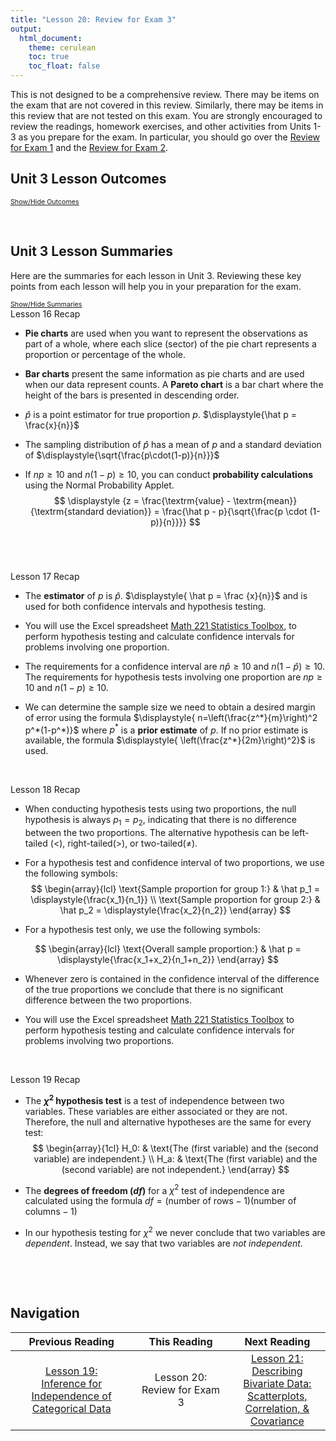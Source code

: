 ```yaml
---
title: "Lesson 20: Review for Exam 3"
output: 
  html_document:
    theme: cerulean
    toc: true
    toc_float: false
---
```


<script type="text/javascript">
 function showhide(id) {
    var e = document.getElementById(id);
    e.style.display = (e.style.display == 'block') ? 'none' : 'block';
 }
</script>


This is not designed to be a comprehensive review.  There may be items on the exam that are not covered in this review.  Similarly, there may be items in this review that are not tested on this exam.  You are strongly encouraged to review the readings, homework exercises, and other activities from Units 1-3 as you prepare for the exam. In particular, you should go over the [Review for Exam 1](Lesson08.html){target="_blank"} and the [Review for Exam 2](Lesson15.html){target="_blank"}. 

<!-- Use the <span style="font-variant:small-caps"> -->
<!-- [[Index]]</span> to review definitions of important terms. 
Index needs to be built-->

## Unit 3 Lesson Outcomes

<a href="javascript:showhide('oc')"><span style="font-size:8pt;">Show/Hide Outcomes</span></a>
<div id="oc" style="display:none;">
The expectation on the exam is the following outcomes. You should be able to do all of the following.

- All of the Outcomes from [Lesson 08 (Unit 1)](Lesson08.html) and [Lesson 15 (Unit 2)](Lesson15.html)
- Calculate and interpret a sample proportion.
- Summarize categorical data with a bar or pie chart. 
- Determine the mean, standard deviation and shape of a distribution of sample proportions.
- Calculate probabilities using a distribution of sample proportions.
- Confidence Intervals: 
    + Determining correct confidence interval for a given scenario. 
    + Calculate and interpret a confidence interval given a confidence level and a given parameter.
    + Identify a point estimate and margin of error for a given confidence interval.
    + Show the appropriate connections between the numerical and graphical summaries that support a confidence interval. 
    + Check the requirements for a confidence interval.
    + Calculate a confidence interval for a comparison of two proportions. 
- Conduct a Hypothesis Test for
    + A single mean with σ known.
    + A single mean with σ unknown.
    + Difference of two means with dependent samples.
    + The mean of differences with dependent samples.
    + Several means (ANOVA).
    + A single proportion.
    + A comparison of two proportions.
    + Test of Independence for categorical data.
    + A goodness of fitness test.
- Hypothesis Testing
    + Determining correct hypothesis test for a given scenario
    + State the null and alternative hypothesis for the chosen test. 
    + Calculate the test-statistic and p-value of the hypothesis test.
    + Assess the statistical significance by comparing the p-value to the α-level.
    + Check the requirements for the hypothesis test.
    + Show the appropriate connections between the numerical and graphical summaries that support a hypothesis test. 
    + Draw a correct conclusion for a hypothesis test.
</div>
<br>

## Unit 3 Lesson Summaries

Here are the summaries for each lesson in Unit 3. Reviewing these key points from each lesson will help you in your preparation for the exam.

<a href="javascript:showhide('ls')"><span style="font-size:8pt;">Show/Hide Summaries</span></a>
<div id="ls" >

<div class="RecapHeading">Lesson 16 Recap</div>
<div class="Summary">

- **Pie charts** are used when you want to represent the observations as part of a whole, where each slice (sector) of the pie chart represents a proportion or percentage of the whole.

- **Bar charts** present the same information as pie charts and are used when our data represent counts. A **Pareto chart** is a bar chart where the height of the bars is presented in descending order.

- $\hat p$ is a point estimator for true proportion $p$. $\displaystyle{\hat p = \frac{x}{n}}$

- The sampling distribution of $\hat p$ has a mean of $p$ and a standard deviation of $\displaystyle{\sqrt{\frac{p\cdot(1-p)}{n}}}$

- If $np \ge 10$ and $n(1-p) \ge 10$, you can conduct **probability calculations** using the Normal Probability Applet.
$$
\displaystyle {z = \frac{\textrm{value} - \textrm{mean}}{\textrm{standard deviation}}
= \frac{\hat p - p}{\sqrt{\frac{p \cdot (1-p)}{n}}}}
$$
<br>
</div>
<br>

<div class="RecapHeading">Lesson 17 Recap</div>
<div class="Summary">

- The **estimator** of $p$ is $\hat p$. $\displaystyle{ \hat p = \frac {x}{n}}$ and is used for both confidence intervals and hypothesis testing.

- You will use the Excel spreadsheet [Math 221 Statistics Toolbox](./data/Math221StatisticsToolbox.xltx), to perform hypothesis testing and calculate confidence intervals for problems involving one proportion.

- The requirements for a confidence interval are $n \hat p \ge 10$ and $n(1-\hat p) \ge 10$. The requirements for hypothesis tests involving one proportion are $np\ge10$ and $n(1-p)\ge10$.

- We can determine the sample size we need to obtain a desired margin of error using the formula $\displaystyle{ n=\left(\frac{z^*}{m}\right)^2 p^*(1-p^*)}$ where $p^*$ is a **prior estimate** of $p$. If no prior estimate is available, the formula $\displaystyle{ \left(\frac{z^*}{2m}\right)^2}$ is used.
<br>
</div>
<br>

<div class="RecapHeading">Lesson 18 Recap</div>
<div class="Summary">

- When conducting hypothesis tests using two proportions, the null hypothesis is always $p_1=p_2$, indicating that there is no difference between the two proportions. The alternative hypothesis can be left-tailed ($<$), right-tailed($>$), or two-tailed($\ne$).

- For a hypothesis test and confidence interval of two proportions, we use the following symbols:
$$
\begin{array}{lcl}
\text{Sample proportion for group 1:} & \hat p_1 = \displaystyle{\frac{x_1}{n_1}} \\
\text{Sample proportion for group 2:} & \hat p_2 = \displaystyle{\frac{x_2}{n_2}}
\end{array}
$$

- For a hypothesis test only, we use the following symbols:

$$
\begin{array}{lcl}
\text{Overall sample proportion:} & \hat p = \displaystyle{\frac{x_1+x_2}{n_1+n_2}}
\end{array}
$$

- Whenever zero is contained in the confidence interval of the difference of the true proportions we conclude that there is no significant difference between the two proportions.

- You will use the Excel spreadsheet [Math 221 Statistics Toolbox](./data/Math221StatisticsToolbox.xltx) to perform hypothesis testing and calculate confidence intervals for problems involving two proportions.
<br>
</div>
<br>

<div class="RecapHeading">Lesson 19 Recap</div>
<div class="Summary">

- The **$\chi^2$ hypothesis test** is a test of independence between two variables. These variables are either associated or they are not. Therefore, the null and alternative hypotheses are the same for every test:
$$
\begin{array}{1cl}
H_0: & \text{The (first variable) and the (second variable) are independent.} \\
H_a: & \text{The (first variable) and the (second variable) are not independent.}
\end{array}
$$

- The **degrees of freedom ($df$)** for a $\chi^2$ test of independence are calculated using the formula $df=(\text{number of rows}-1)(\text{number of columns}-1)$

- In our hypothesis testing for $\chi^2$ we never conclude that two variables are *dependent*. Instead, we say that two variables are *not independent*.
<br>
</div>
<br>
</div>
<br>


## Navigation

<center>
| **Previous Reading** | **This Reading** | **Next Reading** |
| :------------------: | :--------------: | :--------------: |
| [Lesson 19: <br> Inference for Independence of Categorical Data](Lesson19.html) | Lesson 20: <br> Review for Exam 3 | [Lesson 21: <br> Describing Bivariate Data: Scatterplots, Correlation, & Covariance](Lesson21.html) |
</center>
